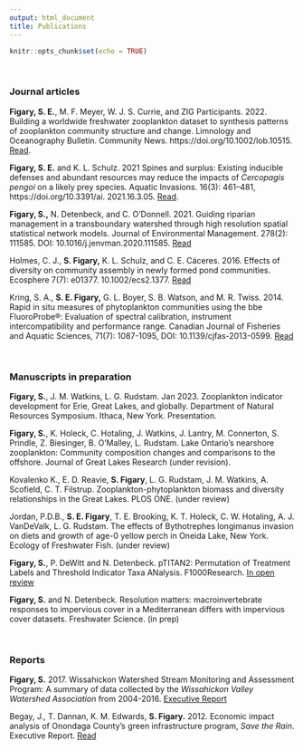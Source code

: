 ```yaml
---
output: html_document
title: Publications
---
```


```r
knitr::opts_chunk$set(echo = TRUE)
```

<br>

### **Journal articles**

**Figary, S. E.**, M. F. Meyer, W. J. S. Currie, and ZIG Participants. 2022. Building a worldwide freshwater zooplankton dataset to synthesis patterns of zooplankton community structure and change.  Limnology and Oceanography Bulletin. Community News. https://doi.org/10.1002/lob.10515. [Read](https://aslopubs.onlinelibrary.wiley.com/doi/full/10.1002/lob.10515).

**Figary, S. E.** and K. L. Schulz. 2021 Spines and surplus: Existing inducible defenses and abundant resources may reduce the impacts of *Cercopagis pengoi* on a likely prey species. Aquatic Invasions. 16(3): 461–481, https://doi.org/10.3391/ai. 2021.16.3.05. [Read](https://www.reabic.net/aquaticinvasions/2021/issue3.aspx).

**Figary, S.,** N. Detenbeck, and C. O'Donnell. 2021. Guiding riparian management in a transboundary watershed through high resolution spatial statistical network models. Journal of Environmental Management. 278(2): 111585. DOI: 10.1016/j.jenvman.2020.111585. [Read](http://www.sciencedirect.com/science/article/pii/S0301479720315103)

Holmes, C. J., **S. Figary,** K. L. Schulz, and C. E. Cáceres. 2016. Effects of diversity on community assembly in newly formed pond communities. Ecosphere 7(7): e01377. 10.1002/ecs2.1377. [Read](https://esajournals.onlinelibrary.wiley.com/doi/full/10.1002/ecs2.1377)

Kring, S. A., **S. E. Figary,** G. L. Boyer, S. B. Watson, and M. R. Twiss. 2014. Rapid in situ measures of phytoplankton communities using the bbe FluoroProbe®: Evaluation of spectral calibration, instrument intercompatibility and performance range. Canadian Journal of Fisheries and Aquatic Sciences, 71(7): 1087-1095, DOI: 10.1139/cjfas-2013-0599. [Read](https://cdnsciencepub.com/doi/abs/10.1139/cjfas-2013-0599)


<br>

### **Manuscripts in preparation**

**Figary, S.**, J. M. Watkins, L. G. Rudstam. Jan 2023. Zooplankton indicator development for Erie, Great Lakes, and globally. Department of Natural Resources Symposium. Ithaca, New York. Presentation.

**Figary, S.**, K. Holeck, C. Hotaling, J. Watkins, J. Lantry, M. Connerton, S. Prindle, Z. Biesinger, B. O’Malley, L. Rudstam. Lake Ontario’s nearshore zooplankton: Community composition changes and comparisons to the offshore. Journal of Great Lakes Research (under revision).

Kovalenko K., E. D. Reavie, **S. Figary**, L. G. Rudstam, J. M. Watkins, A. Scofield, C. T. Filstrup. Zooplankton-phytoplankton biomass and diversity relationships in the Great Lakes. PLOS ONE. (under review)

Jordan, P.D.B., **S. E. Figary**, T. E. Brooking, K. T. Holeck, C. W. Hotaling, A. J. VanDeValk, L. G. Rudstam. The effects of Bythotrephes longimanus invasion on diets and growth of age-0 yellow perch in Oneida Lake, New York. Ecology of Freshwater Fish. (under review)

**Figary, S.**, P. DeWitt and N. Detenbeck. pTITAN2: Permutation of Treatment Labels and Threshold Indicator Taxa ANalysis. F1000Research. [In open review](https://f1000research.com/articles/11-267/pdf)

**Figary, S.** and N. Detenbeck. Resolution matters: macroinvertebrate responses to impervious cover in a Mediterranean differs with impervious cover datasets. Freshwater Science. (in prep)

<br>

### **Reports**

**Figary, S.** 2017. Wissahickon Watershed Stream Monitoring and Assessment Program: A summary of data collected by the *Wissahickon Valley Watershed Association* from 2004-2016. [Executive Report](https://wissahickontrails.org/uploads/attachments/ck7ouwd5d020jio4l7vsir9ah-streammonitoringreport.pdf)

Begay, J., T. Dannan, K. M. Edwards, **S. Figary.** 2012. Economic impact analysis of Onondaga County’s green infrastructure program, *Save the Rain*. Executive Report. [Read](https://issuu.com/savetherain/docs/save_the_rain_economic_impact_report_final)